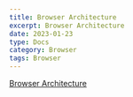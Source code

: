 ```yaml
---
title: Browser Architecture
excerpt: Browser Architecture
date: 2023-01-23
type: Docs
category: Browser
tags: Browser
---
```


[Browser Architecture](https://developer.chrome.com/blog/inside-browser-part1?hl=zh-cn#browser-architecture)